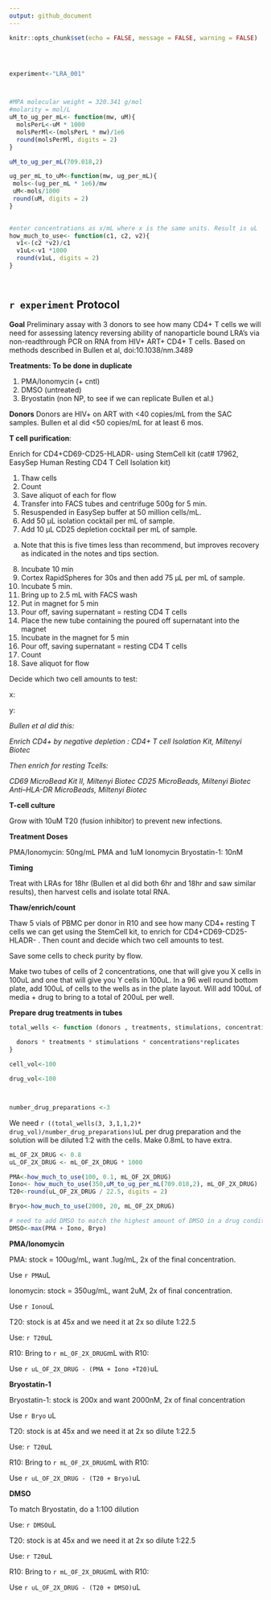 ```yaml
---
output: github_document
---
```



```r
knitr::opts_chunk$set(echo = FALSE, message = FALSE, warning = FALSE)




experiment<-"LRA_001"



#MPA molecular weight = 320.341 g/mol
#molarity = mol/L
uM_to_ug_per_mL<- function(mw, uM){
  molsPerL<-uM * 1000
  molsPerMl<-(molsPerL * mw)/1e6
  round(molsPerMl, digits = 2)
}

uM_to_ug_per_mL(709.018,2)

ug_per_mL_to_uM<-function(mw, ug_per_mL){
 mols<-(ug_per_mL * 1e6)/mw
 uM<-mols/1000
 round(uM, digits = 2)
}
 

#enter concentrations as x/mL where x is the same units. Result is uL
how_much_to_use<- function(c1, c2, v2){
  v1<-(c2 *v2)/c1
  v1uL<-v1 *1000
  round(v1uL, digits = 2)
}




```

## `r experiment` Protocol



**Goal**
Preliminary assay with 3 donors to see how many CD4+ T cells we will need for assessing latency reversing ability of nanoparticle bound LRA’s via non-readthrough PCR on RNA from HIV+ ART+ CD4+ T cells. Based on methods described in Bullen et al,  doi:10.1038/nm.3489

**Treatments: To be done in duplicate**

1. PMA/Ionomycin (+ cntl)
2. DMSO (untreated)
3. Bryostatin (non NP, to see if we can replicate Bullen et al.)

**Donors**
Donors are HIV+ on ART with <40 copies/mL from the SAC samples. Bullen et al did <50 copies/mL for at least 6 mos.




**T cell purification**: 

Enrich for CD4+CD69-CD25-HLADR- using StemCell kit (cat# 17962, EasySep Human Resting CD4 T Cell Isolation kit)

1.	Thaw cells
2.	Count
3.	Save aliquot of each for flow
4.	Transfer into FACS tubes and centrifuge 500g for 5 min. 
5.	Resuspended in EasySep buffer at 50 million cells/mL. 
6.	Add 50 µL isolation cocktail per mL of sample.
7.	Add 10 µL CD25 depletion cocktail per mL of sample.
a.	Note that this is five times less than recommend, but improves recovery as indicated in the notes and tips section.  
8.	Incubate 10 min
9.	Cortex RapidSpheres for 30s and then add 75 µL per mL of sample. 
10.	Incubate 5 min.
11.	Bring up to 2.5 mL with FACS wash
12.	Put in magnet for 5 min
13.	Pour off, saving supernatant = resting CD4 T cells
14.	Place the new tube containing the poured off supernatant into the magnet 
15.	Incubate in the magnet for 5 min
16.	Pour off, saving supernatant = resting CD4 T cells
17.	Count
18.	Save aliquot for flow

 Decide which two cell amounts to test:

x:

y:       


*Bullen et al did this:*

*Enrich CD4+ by negative depletion :*
*CD4+ T cell Isolation Kit, Miltenyi Biotec*

*Then enrich for resting Tcells:*

*CD69 MicroBead Kit II, Miltenyi Biotec*
*CD25 MicroBeads, Miltenyi Biotec*
*Anti–HLA-DR MicroBeads, Miltenyi Biotec*



**T-cell culture**

Grow with 10uM T20 (fusion inhibitor) to prevent new infections.


**Treatment Doses**

PMA/Ionomycin: 50ng/mL PMA and 1uM Ionomycin
Bryostatin-1: 10nM

**Timing**

Treat with LRAs for 18hr (Bullen et al did both 6hr and 18hr and saw similar results), then harvest cells and isolate total RNA.


**Thaw/enrich/count**

Thaw 5 vials of PBMC per donor in R10 and see how many CD4+ resting T cells we can get using  the StemCell kit, to enrich for CD4+CD69-CD25-HLADR- . Then count and decide which two cell amounts to test.


Save some cells to check purity by flow.

Make two tubes of cells of 2 concentrations, one that will give you X cells in 100uL and one that will give you Y cells in 100uL.
In a 96 well round bottom plate, add 100uL of cells to the wells as in the plate layout. Will add 100uL of media + drug to bring to a total of 200uL per well.


**Prepare drug treatments in tubes**


```r

total_wells <- function (donors , treatments, stimulations, concentrations, replicates){
  
  donors * treatments * stimulations * concentrations*replicates
}

cell_vol<-100

drug_vol<-100



number_drug_preparations <-3

```


We need `r ((total_wells(3, 3,1,1,2)* drug_vol)/number_drug_preparations)`uL per drug preparation and the solution will be diluted 1:2 with the cells. Make
0.8mL to have extra.


```r

mL_OF_2X_DRUG <- 0.8
uL_OF_2X_DRUG <- mL_OF_2X_DRUG * 1000

PMA<-how_much_to_use(100, 0.1, mL_OF_2X_DRUG)
Iono<- how_much_to_use(350,uM_to_ug_per_mL(709.018,2), mL_OF_2X_DRUG)
T20<-round(uL_OF_2X_DRUG / 22.5, digits = 2)

Bryo<-how_much_to_use(2000, 20, mL_OF_2X_DRUG)

# need to add DMSO to match the highest amount of DMSO in a drug condition
DMSO<-max(PMA + Iono, Bryo)

```

**PMA/Ionomycin**

PMA: stock = 100ug/mL, want .1ug/mL, 2x of the final concentration.

Use `r PMA`uL

Ionomycin: stock = 350ug/mL, want 2uM,  2x of final concentration.

Use `r Iono`uL

T20: stock is at 45x and we need it at 2x so dilute 1:22.5

Use: `r T20`uL

R10: Bring to `r mL_OF_2X_DRUG`mL with R10:

Use `r uL_OF_2X_DRUG - (PMA + Iono +T20) `uL

**Bryostatin-1**

Bryostatin-1: stock is 200x and want 2000nM, 2x of final concentration

Use `r Bryo` uL

T20: stock is at 45x and we need it at 2x so dilute 1:22.5

Use: `r T20`uL

R10: Bring to `r mL_OF_2X_DRUG`mL with R10:

Use `r uL_OF_2X_DRUG - (T20 + Bryo)`uL

**DMSO**

To match Bryostatin, do a 1:100 dilution

Use: `r DMSO`uL

T20: stock is at 45x and we need it at 2x so dilute 1:22.5

Use: `r T20`uL

R10: Bring to `r mL_OF_2X_DRUG`mL with R10:

Use `r uL_OF_2X_DRUG - (T20 + DMSO)`uL
